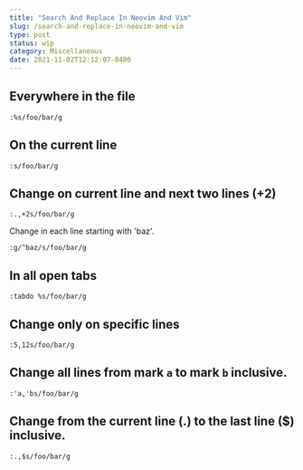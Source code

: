 ```yaml
---
title: "Search And Replace In Neovim And Vim"
slug: /search-and-replace-in-neovim-and-vim
type: post
status: wip
category: Miscellaneous
date: 2021-11-02T12:12:07-0400
---
```


## Everywhere in the file

```
:%s/foo/bar/g
```


## On the current line

```
:s/foo/bar/g
```


## Change on current line and next two lines (+2)

```
:.,+2s/foo/bar/g
```


Change in each line starting with 'baz'.

```
:g/^baz/s/foo/bar/g
```


## In all open tabs

```
:tabdo %s/foo/bar/g  
``` 
    

## Change only on specific lines

```
:5,12s/foo/bar/g
```
    

## Change all lines from mark `a` to mark `b` inclusive.

```
:'a,'bs/foo/bar/g
```


## Change from the current line (.) to the last line ($) inclusive.

```
:.,$s/foo/bar/g
```




    
